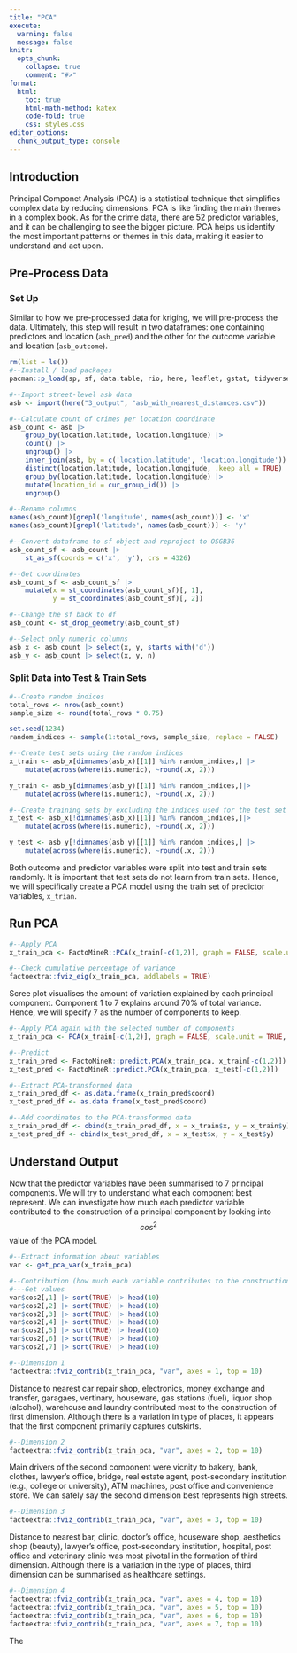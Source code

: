 ```yaml
---
title: "PCA"
execute:
  warning: false
  message: false
knitr:
  opts_chunk: 
    collapse: true
    comment: "#>"
format:
  html:
    toc: true
    html-math-method: katex
    code-fold: true
    css: styles.css
editor_options: 
  chunk_output_type: console
---
```


## Introduction

Principal Componet Analysis (PCA) is a statistical technique that simplifies complex data by reducing dimensions. PCA is like finding the main themes in a complex book. As for the crime data, there are 52 predictor variables, and it can be challenging to see the bigger picture. PCA helps us identify the most important patterns or themes in this data, making it easier to understand and act upon.

## Pre-Process Data

### Set Up

Similar to how we pre-processed data for kriging, we will pre-process the data. Ultimately, this step will result in two dataframes: one containing predictors and location (`asb_pred`) and the other for the outcome variable and location (`asb_outcome`).

```r
rm(list = ls())
#--Install / load packages
pacman::p_load(sp, sf, data.table, rio, here, leaflet, gstat, tidyverse, Metrics, scales, corrr, ggcorrplot, FactoMineR, factoextra, corrplot)

#--Import street-level asb data
asb <- import(here("3_output", "asb_with_nearest_distances.csv"))

#--Calculate count of crimes per location coordinate
asb_count <- asb |> 
    group_by(location.latitude, location.longitude) |>
    count() |> 
    ungroup() |> 
    inner_join(asb, by = c('location.latitude', 'location.longitude')) |> 
    distinct(location.latitude, location.longitude, .keep_all = TRUE) |>
    group_by(location.latitude, location.longitude) |>
    mutate(location_id = cur_group_id()) |>
    ungroup()

#--Rename columns 
names(asb_count)[grepl('longitude', names(asb_count))] <- 'x' 
names(asb_count)[grepl('latitude', names(asb_count))] <- 'y' 

#--Convert dataframe to sf object and reproject to OSGB36
asb_count_sf <- asb_count |> 
    st_as_sf(coords = c('x', 'y'), crs = 4326) 

#--Get coordinates
asb_count_sf <- asb_count_sf |>
    mutate(x = st_coordinates(asb_count_sf)[, 1],
           y = st_coordinates(asb_count_sf)[, 2])

#--Change the sf back to df
asb_count <- st_drop_geometry(asb_count_sf)

#--Select only numeric columns
asb_x <- asb_count |> select(x, y, starts_with('d'))
asb_y <- asb_count |> select(x, y, n)
```

### Split Data into Test & Train Sets
```r
#--Create random indices
total_rows <- nrow(asb_count)
sample_size <- round(total_rows * 0.75)

set.seed(1234)
random_indices <- sample(1:total_rows, sample_size, replace = FALSE)

#--Create test sets using the random indices
x_train <- asb_x[dimnames(asb_x)[[1]] %in% random_indices,] |>
    mutate(across(where(is.numeric), ~round(.x, 2)))

y_train <- asb_y[dimnames(asb_y)[[1]] %in% random_indices,]|>
    mutate(across(where(is.numeric), ~round(.x, 2)))

#--Create training sets by excluding the indices used for the test set
x_test <- asb_x[!dimnames(asb_x)[[1]] %in% random_indices,]|>
    mutate(across(where(is.numeric), ~round(.x, 2)))

y_test <- asb_y[!dimnames(asb_y)[[1]] %in% random_indices,] |>
    mutate(across(where(is.numeric), ~round(.x, 2)))
```

Both outcome and predictor variables were split into test and train sets randomly. It is important that test sets do not learn from train sets. Hence, we will specifically create a PCA model using the train set of predictor variables, `x_trian`. 

## Run PCA 
```r
#--Apply PCA
x_train_pca <- FactoMineR::PCA(x_train[-c(1,2)], graph = FALSE, scale.unit = TRUE)

#--Check cumulative percentage of variance
factoextra::fviz_eig(x_train_pca, addlabels = TRUE)
```

Scree plot visualises the amount of variation explained by each principal component. Component 1 to 7 explains around 70% of total variance. Hence, we will specify 7 as the number of components to keep.

```r
#--Apply PCA again with the selected number of components
x_train_pca <- PCA(x_train[-c(1,2)], graph = FALSE, scale.unit = TRUE, ncp = 7)

#--Predict 
x_train_pred <- FactoMineR::predict.PCA(x_train_pca, x_train[-c(1,2)])
x_test_pred <- FactoMineR::predict.PCA(x_train_pca, x_test[-c(1,2)])

#--Extract PCA-transformed data
x_train_pred_df <- as.data.frame(x_train_pred$coord)
x_test_pred_df <- as.data.frame(x_test_pred$coord)

#--Add coordinates to the PCA-transformed data
x_train_pred_df <- cbind(x_train_pred_df, x = x_train$x, y = x_train$y)
x_test_pred_df <- cbind(x_test_pred_df, x = x_test$x, y = x_test$y)
```

## Understand Output
Now that the predictor variables have been summarised to 7 principal components. We will try to understand what each component best represent. We can investigate how much each predictor variable contributed to the construction of a principal component by looking into $$cos^2$$ value of the PCA model.
```r
#--Extract information about variables
var <- get_pca_var(x_train_pca)

#--Contribution (how much each variable contributes to the construction of a principal component)
#---Get values
var$cos2[,1] |> sort(TRUE) |> head(10)  
var$cos2[,2] |> sort(TRUE) |> head(10)  
var$cos2[,3] |> sort(TRUE) |> head(10)  
var$cos2[,4] |> sort(TRUE) |> head(10)  
var$cos2[,5] |> sort(TRUE) |> head(10)  
var$cos2[,6] |> sort(TRUE) |> head(10)  
var$cos2[,7] |> sort(TRUE) |> head(10)  

```

```r
#--Dimension 1 
factoextra::fviz_contrib(x_train_pca, "var", axes = 1, top = 10) 
```

Distance to nearest car repair shop, electronics, money exchange and transfer, garagaes, vertinary, houseware, gas stations (fuel), liquor shop (alcohol), warehouse and laundry contributed most to the construction of first dimension. Although there is a variation in type of places, it appears that the first component primarily captures outskirts.

```r
#--Dimension 2
factoextra::fviz_contrib(x_train_pca, "var", axes = 2, top = 10)
```

Main drivers of the second component were vicnity to bakery, bank, clothes, lawyer's office, bridge, real estate agent, post-secondary institution (e.g., college or university), ATM machines, post office and convenience store. We can safely say the second dimension best represents high streets.

```r
#--Dimension 3
factoextra::fviz_contrib(x_train_pca, "var", axes = 3, top = 10)
```

Distance to nearest bar, clinic, doctor's office, houseware shop, aesthetics shop (beauty), lawyer's office, post-secondary institution, hospital, post office and veterinary clinic was most pivotal in the formation of third dimension. Although there is a variation in the type of places, third dimension can be summarised as healthcare settings. 

```r
#--Dimension 4
factoextra::fviz_contrib(x_train_pca, "var", axes = 4, top = 10)
factoextra::fviz_contrib(x_train_pca, "var", axes = 5, top = 10)
factoextra::fviz_contrib(x_train_pca, "var", axes = 6, top = 10)
factoextra::fviz_contrib(x_train_pca, "var", axes = 7, top = 10)
```

The 